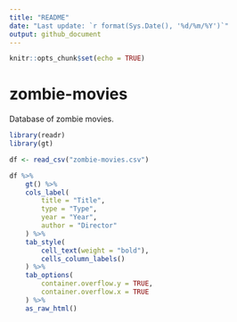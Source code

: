 ---
title: "README"
date: "Last update: `r format(Sys.Date(), '%d/%m/%Y')`"
output: github_document
---

```{r setup, include=FALSE}
knitr::opts_chunk$set(echo = TRUE)
```

# zombie-movies
Database of zombie movies.


```{r import, echo=FALSE, message=FALSE, warning=FALSE, paged.print=FALSE}

library(readr)
library(gt)

df <- read_csv("zombie-movies.csv")

df %>% 
    gt() %>% 
    cols_label(
        title = "Title",
        type = "Type",
        year = "Year",
        author = "Director"
    ) %>% 
    tab_style(
        cell_text(weight = "bold"),
        cells_column_labels()
    ) %>% 
    tab_options(
        container.overflow.y = TRUE,
        container.overflow.x = TRUE
    ) %>% 
    as_raw_html()
```